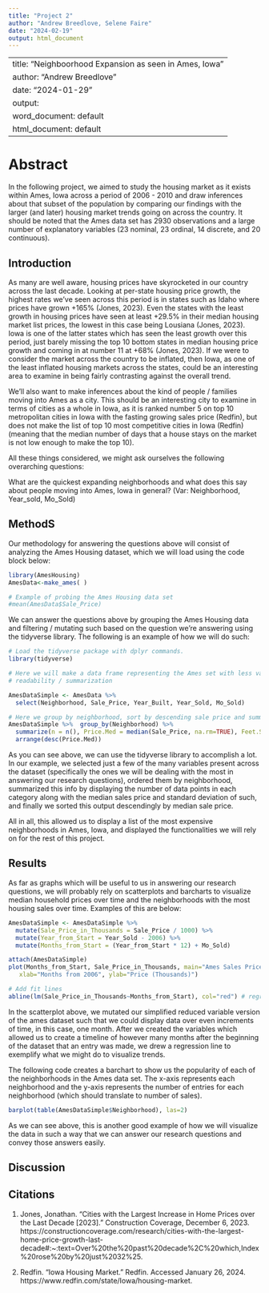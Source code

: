 ```yaml
---
title: "Project 2"
author: "Andrew Breedlove, Selene Faire"
date: "2024-02-19"
output: html_document
---
```


---
title: "Neighboorhood Expansion as seen in Ames, Iowa"
author: "Andrew Breedlove"
date: "2024-01-29"
output:
  word_document: default
  html_document: default
---

# Abstract

In the following project, we aimed to study the housing market as it exists within
Ames, Iowa across a period of 2006 - 2010 and draw inferences about that subset 
of the population by comparing our findings with the larger (and later) housing 
market trends going on across the country. It should be noted that the Ames data 
set has 2930 observations and a large number of explanatory variables (23 nominal, 
23 ordinal, 14 discrete, and 20 continuous).

## Introduction

As many are well aware, housing prices have skyrocketed in our country across the
last decade. Looking at per-state housing price growth, the highest rates we've seen 
across this period is in states such as Idaho where prices have grown +165% (Jones, 2023).
Even the states with the least growth in housing prices have seen at least +29.5%
in their median housing market list prices, the lowest in this case being Lousiana (Jones, 2023).
Iowa is one of the latter states which has seen the least growth over this period,
just barely missing the top 10 bottom states in median housing price growth and coming
in at number 11 at +68% (Jones, 2023). If we were to consider the market across the 
country to be inflated, then Iowa, as one of the least inflated housing markets across
the states, could be an interesting area to examine in being fairly contrasting 
against the overall trend.

We'll also want to make inferences about the kind of people / families moving into 
Ames as a city. This should be an interesting city to examine in terms of cities as 
a whole in Iowa, as it is ranked number 5 on top 10 metropolitan cities in Iowa with the fasting growing sales price (Redfin), but does not make the list of top 10 most competitive cities in Iowa (Redfin) (meaning that the median number of days that a house stays on the market is not low enough to make the top 10).

All these things considered, we might ask ourselves the following overarching questions:

What are the quickest expanding neighborhoods and what does this say about people
moving into Ames, Iowa in general? (Var: Neighborhood, Year_sold, Mo_Sold)


## MethodS

Our methodology for answering the questions above will consist of analyzing the 
Ames Housing dataset, which we will load using the code block below:

```R
library(AmesHousing)
AmesData<-make_ames( )

# Example of probing the Ames Housing data set
#mean(AmesData$Sale_Price)
```

We can answer the questions above by grouping the Ames Housing data and filtering 
/ mutating such based on the question we're answering using the tidyverse library.
The following is an example of how we will do such:

```R
# Load the tidyverse package with dplyr commands.
library(tidyverse)

# Here we will make a data frame representing the Ames set with less variables for
# readability / summarization

AmesDataSimple <- AmesData %>%
  select(Neighborhood, Sale_Price, Year_Built, Year_Sold, Mo_Sold)

# Here we group by neighborhood, sort by descending sale price and summarize
AmesDataSimple %>%	group_by(Neighborhood) %>%
  summarize(n = n(), Price.Med = median(Sale_Price, na.rm=TRUE), Feet.Std = sd(Sale_Price, na.rm=TRUE)) %>%
  arrange(desc(Price.Med))
```

As you can see above, we can use the tidyverse library to accomplish a lot. In our
example, we selected just a few of the many variables present across the dataset
(specifically the ones we will be dealing with the most in answering our research
questions), ordered them by neighborhood, summarized this info by displaying the
number of data points in each category along with the median sales price and standard deviation of such, and finally we sorted this output descendingly by median sale price. 

All in all, this allowed us to display a list of the most expensive neighborhoods in
Ames, Iowa, and displayed the functionalities we will rely on for the rest of this
project.

## Results

As far as graphs which will be useful to us in answering our research questions, 
we will probably rely on scatterplots and barcharts to visualize median household 
prices over time and the neighborhoods with the most housing sales over time. 
Examples of this are below:

```R

AmesDataSimple <- AmesDataSimple %>%
  mutate(Sale_Price_in_Thousands = Sale_Price / 1000) %>%
  mutate(Year_from_Start = Year_Sold - 2006) %>%
  mutate(Months_from_Start = (Year_from_Start * 12) + Mo_Sold)

attach(AmesDataSimple)
plot(Months_from_Start, Sale_Price_in_Thousands, main="Ames Sales Price over Time",
   xlab="Months from 2006", ylab="Price (Thousands)")

# Add fit lines
abline(lm(Sale_Price_in_Thousands~Months_from_Start), col="red") # regression line (y~x)
```
In the scatterplot above, we mutated our simplified reduced variable version of 
the ames dataset such that we could display data over even increments of time, 
in this case, one month. After we created the variables which allowed us to create
a timeline of however many months after the beginning of the dataset that an entry
was made, we drew a regression line to exemplify what we might do to visualize 
trends.

The following code creates a barchart to show us the popularity of each of the
neighborhoods in the Ames data set. The x-axis represents each neighborhood and 
the y-axis represents the number of entries for each neighborhood (which should
translate to number of sales).

```R

barplot(table(AmesDataSimple$Neighborhood), las=2)
```
As we can see above, this is another good example of how we will visualize the
data in such a way that we can answer our research questions and convey those
answers easily.

## Discussion



## Citations

1. Jones, Jonathan. “Cities with the Largest Increase in Home Prices over the Last Decade [2023].” Construction Coverage, December 6, 2023. https://constructioncoverage.com/research/cities-with-the-largest-home-price-growth-last-decade#:~:text=Over%20the%20past%20decade%2C%20which,Index%20rose%20by%20just%2032%25. 

2. Redfin. “Iowa Housing Market.” Redfin. Accessed January 26, 2024. https://www.redfin.com/state/Iowa/housing-market. 
